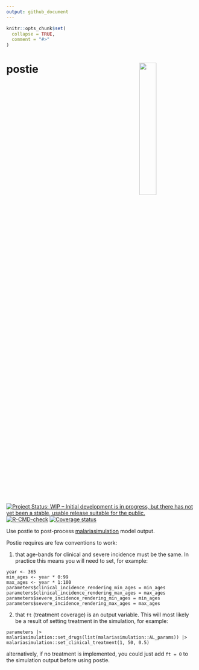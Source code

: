 ```yaml
---
output: github_document
---
```


<!-- README.md is generated from README.Rmd. Please edit that file -->

```r
knitr::opts_chunk$set(
  collapse = TRUE,
  comment = "#>"
)
```

# postie <img src="man/figures/postie_hex.png" align="right" width=30% height=30% />

<!-- badges: start -->
[![Project Status: WIP – Initial development is in progress, but there has not yet been a stable, usable release suitable for the public.](https://www.repostatus.org/badges/latest/wip.svg)](https://www.repostatus.org/#wip)
[![R-CMD-check](https://github.com/mrc-ide/postie/workflows/R-CMD-check/badge.svg)](https://github.com/mrc-ide/postie/actions)
[![Coverage status](https://codecov.io/gh/mrc-ide/postie/branch/main/graph/badge.svg)](https://codecov.io/github/mrc-ide/postie)
<!-- badges: end -->

Use postie to post-process [malariasimulation](https://mrc-ide.github.io/malariasimulation/) model output.

Postie requires are few conventions to work:

1. that age-bands for clinical and severe incidence must be the same.
In practice this means you will need to set, for example:

```
year <- 365
min_ages <- year * 0:99
max_ages <- year * 1:100
parameters$clinical_incidence_rendering_min_ages = min_ages
parameters$clinical_incidence_rendering_max_ages = max_ages
parameters$severe_incidence_rendering_min_ages = min_ages
parameters$severe_incidence_rendering_max_ages = max_ages
```

2. that `ft` (treatment coverage) is an output variable. This will most likely be
a result of setting treatment in the simulation, for example:

```
parameters |>
malariasimulation::set_drugs(list(malariasimulation::AL_params)) |>
malariasimulation::set_clinical_treatment(1, 50, 0.5)
```    

alternatively, if no treatment is implemented, you could just add `ft = 0` to the
simulation output before using postie.

